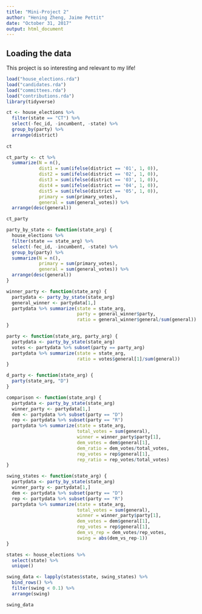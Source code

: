 ```yaml
---
title: "Mini-Project 2"
author: "Hening Zheng, Jaime Pettit"
date: "October 31, 2017"
output: html_document
---
```



## Loading the data

This project is so interesting and relevant to my life!

```r
load("house_elections.rda")
load("candidates.rda")
load("committees.rda")
load("contributions.rda")
library(tidyverse)
```

```r
ct <- house_elections %>%
  filter(state == "CT") %>%
  select(-fec_id, -incumbent, -state) %>%
  group_by(party) %>%
  arrange(district)
  
ct

ct_party <- ct %>%
  summarize(N = n(),
            dist1 = sum(ifelse(district == '01', 1, 0)),
            dist2 = sum(ifelse(district == '02', 1, 0)),
            dist3 = sum(ifelse(district == '03', 1, 0)),
            dist4 = sum(ifelse(district == '04', 1, 0)),
            dist5 = sum(ifelse(district == '05', 1, 0)),
            primary = sum(primary_votes),
            general = sum(general_votes)) %>%
  arrange(desc(general))

ct_party

party_by_state <- function(state_arg) {
  house_elections %>%
  filter(state == state_arg) %>%
  select(-fec_id, -incumbent, -state) %>%
  group_by(party) %>%
  summarize(N = n(),
            primary = sum(primary_votes),
            general = sum(general_votes)) %>%
  arrange(desc(general))
}

winner_party <- function(state_arg) {
  partydata <- party_by_state(state_arg) 
  general_winner <- partydata[1,]
  partydata %>% summarize(state = state_arg,
                          party = general_winner$party,
                          ratio = general_winner$general/sum(general))
}

party <- function(state_arg, party_arg) {
  partydata <- party_by_state(state_arg) 
  votes <- partydata %>% subset(party == party_arg)
  partydata %>% summarize(state = state_arg,
                          ratio = votes$general[1]/sum(general))
}

d_party <- function(state_arg) {
  party(state_arg, "D") 
}

comparison <- function(state_arg) {
  partydata <- party_by_state(state_arg) 
  winner_party <- partydata[1,]
  dem <- partydata %>% subset(party == "D")
  rep <- partydata %>% subset(party == "R")
  partydata %>% summarize(state = state_arg,
                          total_votes = sum(general),
                          winner = winner_party$party[1],
                          dem_votes = dem$general[1],
                          dem_ratio = dem_votes/total_votes,
                          rep_votes = rep$general[1],
                          rep_ratio = rep_votes/total_votes)
}

swing_states <- function(state_arg) {
  partydata <- party_by_state(state_arg) 
  winner_party <- partydata[1,]
  dem <- partydata %>% subset(party == "D")
  rep <- partydata %>% subset(party == "R")
  partydata %>% summarize(state = state_arg,
                          total_votes = sum(general),
                          winner = winner_party$party[1],
                          dem_votes = dem$general[1],
                          rep_votes = rep$general[1],
                          dem_vs_rep = dem_votes/rep_votes,
                          swing = abs(dem_vs_rep-1))
}

states <- house_elections %>% 
  select(state) %>%
  unique()

swing_data <- lapply(states$state, swing_states) %>%
  bind_rows() %>%
  filter(swing < 0.1) %>%
  arrange(swing)

swing_data

```
  